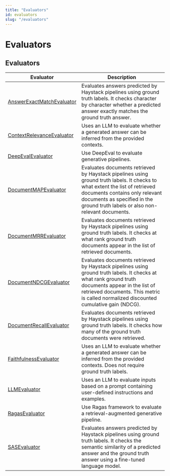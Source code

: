 ```yaml
---
title: "Evaluators"
id: evaluators
slug: "/evaluators"
---
```


# Evaluators

## Evaluators

| Evaluator                                                                                          | Description                                                                                                                                                                                                                                      |
| --- | --- |
| [AnswerExactMatchEvaluator](evaluators/answerexactmatchevaluator.mdx)                                       | Evaluates answers predicted by Haystack pipelines using ground truth labels. It checks character by character whether a predicted answer exactly matches the ground truth answer.                                                                |
| [ContextRelevanceEvaluator](evaluators/contextrelevanceevaluator.mdx)                                       | Uses an LLM to evaluate whether a generated answer can be inferred from the provided contexts.                                                                                                                                                   |
| [DeepEvalEvaluator](https://docs.haystack.deepset.ai/v2.0../../docs/pipeline-components/evaluators/deepevalevaluator.mdx)                  | Use DeepEval to evaluate generative pipelines.                                                                                                                                                                                                   |
| [DocumentMAPEvaluator](evaluators/documentmapevaluator.mdx)                                                 | Evaluates documents retrieved by Haystack pipelines using ground truth labels. It checks to what extent the list of retrieved documents contains only relevant documents as specified in the ground truth labels or also non-relevant documents. |
| [DocumentMRREvaluator](evaluators/documentmrrevaluator.mdx)                                                 | Evaluates documents retrieved by Haystack pipelines using ground truth labels. It checks at what rank ground truth documents appear in the list of retrieved documents.                                                                          |
| [DocumentNDCGEvaluator](https://docs.haystack.deepset.ai/v2.7-unstable../../docs/pipeline-components/evaluators/documentndcgevaluator.mdx) | Evaluates documents retrieved by Haystack pipelines using ground truth labels. It checks at what rank ground truth documents appear in the list of retrieved documents. This metric is called normalized discounted cumulative gain (NDCG).      |
| [DocumentRecallEvaluator](evaluators/documentrecallevaluator.mdx)                                           | Evaluates documents retrieved by Haystack pipelines using ground truth labels. It checks how many of the ground truth documents were retrieved.                                                                                                  |
| [FaithfulnessEvaluator](evaluators/faithfulnessevaluator.mdx)                                               | Uses an LLM to evaluate whether a generated answer can be inferred from the provided contexts. Does not require ground truth labels.                                                                                                             |
| [LLMEvaluator](evaluators/llmevaluator.mdx)                                                                 | Uses an LLM to evaluate inputs based on a prompt containing user-defined instructions and examples.                                                                                                                                              |
| [RagasEvaluator](evaluators/ragasevaluator.mdx)                                                             | Use Ragas framework to evaluate a retrieval-augmented generative pipeline.                                                                                                                                                                       |
| [SASEvaluator](evaluators/sasevaluator.mdx)                                                                 | Evaluates answers predicted by Haystack pipelines using ground truth labels. It checks the semantic similarity of a predicted answer and the ground truth answer using a fine-tuned language model.                                              |